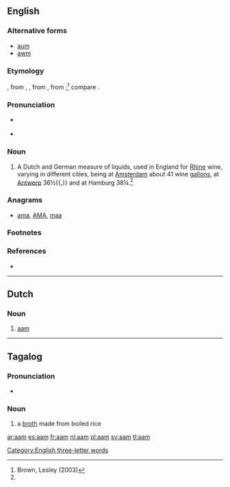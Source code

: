 {{also|AAM|Aam}}
==English==

{{Webster 1913}}

===Alternative forms===
* [[aum]]
* [[awm]]

===Etymology===
{{borrowing|nl|aam}}, from {{etyl|de}} {{term|Ahm|lang=de}}, {{term|Ohm|lang=de}}, from {{etyl|LL.}} {{term|lang=la|ama}}, from {{etyl|grc}} {{term|amē||bucket|lang=grc}};<ref name=SOED>Brown, Lesley (2003)</ref> compare {{etyl|la}} {{term|hama||water bucket|lang=la}}.{{rfscript|grc}}

===Pronunciation===
* {{a|RP}} {{IPA|/ɑːm/|/ɔːm}}
* {{a|GA}} {{IPA|/ɑm/|/ɔm}}

===Noun===
{{en-noun}}

# {{historical}} A Dutch and German measure of liquids, used in England for [[Rhine]] wine, varying in different cities, being at [[Amsterdam]] about 41 wine [[gallons]], at [[Antwerp]] 36½{{,}} and at Hamburg 38¼.{{defdate|First attested from 1350 to 1470}}<ref name=SOED/>

===Anagrams===
* [[ama#English|ama]], [[AMA#English|AMA]], [[maa#English|maa]]

===Footnotes===
<references/>

===References===
* {{reference-book | last =| first = | authorlink =  | coauthors =  | editor =Brown, Lesley  | others =  | title = The Shorter Oxford English Dictionary | origdate =  | origyear = 1933| origmonth =  | url =  | format =  | accessdate =  | accessyear =  | accessmonth =  | edition = 5th | date =  | year =2003| month =  | publisher =Oxford University Press  | location =Oxford, UK | language =  | id =  | doi = | isbn =978-0-19-860575-7 | lccn = | ol = | pages =1| chapter =  | chapterurl =  | quote =}}

[[Category:English three-letter words]]

----

==Dutch==

===Noun===
{{nl-noun|n|amen|-}}

# [[#English|aam]]

----

==Tagalog==

===Pronunciation===
* {{IPA|/aˈam/|lang=tl}}

===Noun===
{{tl-noun}}

# a [[broth]] made from boiled rice
#: {{usex|Bigyan mo ng '''aam''' ang bata.|lang=tl|translation=Give the child some rice broth.}}

[[ar:aam]]
[[es:aam]]
[[fr:aam]]
[[nl:aam]]
[[pl:aam]]
[[sv:aam]]
[[tl:aam]]